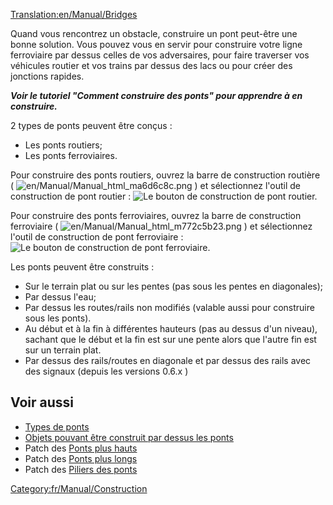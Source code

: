 [[Translation:en/Manual/Bridges]]
{{fr/Manual/Table des matières}}

Quand vous rencontrez un obstacle, construire un pont peut-être une bonne solution. Vous pouvez vous en servir pour construire votre ligne ferroviaire par dessus celles de vos adversaires, pour faire traverser vos véhicules routier et vos trains par dessus des lacs ou pour créer des jonctions rapides.

'''''Voir le tutoriel "Comment construire des ponts" pour apprendre à en construire.'''''

2 types de ponts peuvent être conçus :
* Les ponts routiers;
* Les ponts ferroviaires.

Pour construire des ponts routiers, ouvrez la barre de construction routière ( [[File:en/Manual/Manual html ma6d6c8c.png]] ) et sélectionnez l'outil de construction de pont routier :
[[File:en/Manual/BridgeTut14.png|none|frame|Le bouton de construction de pont routier.]]

Pour construire des ponts ferroviaires, ouvrez la barre de construction ferroviaire ( [[File:en/Manual/Manual html m772c5b23.png]] ) et sélectionnez l'outil de construction de pont ferroviaire :
[[File:en/Manual/BridgeTut1.png|none|frame|Le bouton de construction de pont ferroviaire.]]

Les ponts peuvent être construits :
* Sur le terrain plat ou sur les pentes (pas sous les pentes en diagonales);
* Par dessus l'eau;
* Par dessus les routes/rails non modifiés (valable aussi pour construire sous les ponts).
* Au début et à la fin  à différentes hauteurs (pas au dessus d'un niveau), sachant que le début et la fin est sur une pente alors que l'autre fin est sur un terrain plat.
* Par dessus des rails/routes en diagonale et par dessus des rails avec des signaux (depuis les versions 0.6.x )


== Voir aussi ==
*[[fr/Manual/Base Set/Types de pont|Types de ponts]]
*[[fr/Archive/Manual/Nouveau pont|Objets pouvant être construit par dessus les ponts]]
*Patch des [[fr/Archive/Manual/Pont plus haut|Ponts plus hauts]]
*Patch des [[fr/Archive/Manual/Settings/Pont plus long|Ponts plus longs]]
*Patch des [[fr/Archive/Manual/Settings/Piliers de pont|Piliers des ponts]]

[[Category:fr/Manual/Construction]]